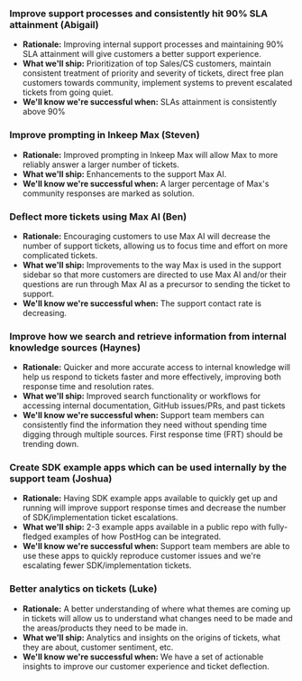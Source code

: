 ### Improve support processes and consistently hit 90% SLA attainment (Abigail)
- **Rationale:** Improving internal support processes and maintaining 90% SLA attainment will give customers a better support experience.
- **What we'll ship:** Prioritization of top Sales/CS customers, maintain consistent treatment of priority and severity of tickets, direct free plan customers towards community, implement systems to prevent escalated tickets from going quiet.
- **We'll know we're successful when:** SLAs attainment is consistently above 90%

### Improve prompting in Inkeep Max (Steven)
- **Rationale:** Improved prompting in Inkeep Max will allow Max to more reliably answer a larger number of tickets.
- **What we'll ship:** Enhancements to the support Max AI.
- **We'll know we're successful when:** A larger percentage of Max's community responses are marked as solution.

### Deflect more tickets using Max AI (Ben)
- **Rationale:** Encouraging customers to use Max AI will decrease the number of support tickets, allowing us to focus time and effort on more complicated tickets.
- **What we'll ship:** Improvements to the way Max is used in the support sidebar so that more customers are directed to use Max AI and/or their questions are run through Max AI as a precursor to sending the ticket to support.
- **We'll know we're successful when:** The support contact rate is decreasing.

### Improve how we search and retrieve information from internal knowledge sources (Haynes)
- **Rationale:** Quicker and more accurate access to internal knowledge will help us respond to tickets faster and more effectively, improving both response time and resolution rates.
- **What we'll ship:** Improved search functionality or workflows for accessing internal documentation, GitHub issues/PRs, and past tickets
- **We'll know we're successful when:** Support team members can consistently find the information they need without spending time digging through multiple sources. First response time (FRT) should be trending down.

### Create SDK example apps which can be used internally by the support team (Joshua)
- **Rationale:** Having SDK example apps available to quickly get up and running will improve support response times and decrease the number of SDK/implementation ticket escalations.
- **What we'll ship:** 2-3 example apps available in a public repo with fully-fledged examples of how PostHog can be integrated.
- **We'll know we're successful when:** Support team members are able to use these apps to quickly reproduce customer issues and we're escalating fewer SDK/implementation tickets.

### Better analytics on tickets (Luke)
- **Rationale:** A better understanding of where what themes are coming up in tickets will allow us to understand what changes need to be made and the areas/products they need to be made in.
- **What we'll ship:** Analytics and insights on the origins of tickets, what they are about, customer sentiment, etc.
- **We'll know we're successful when:** We have a set of actionable insights to improve our customer experience and ticket deflection.
